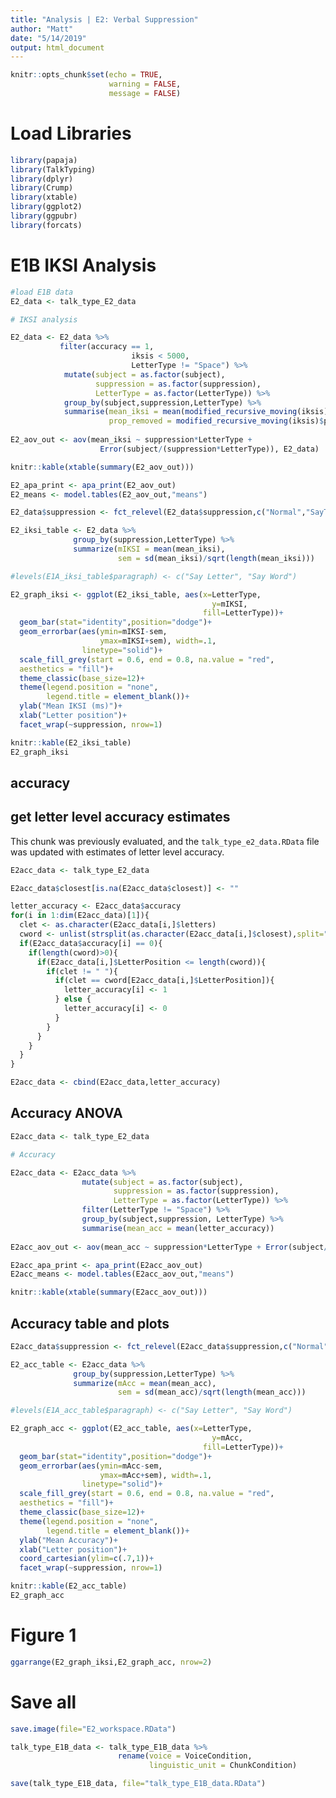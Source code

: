 ```yaml
---
title: "Analysis | E2: Verbal Suppression"
author: "Matt"
date: "5/14/2019"
output: html_document
---
```


```r
knitr::opts_chunk$set(echo = TRUE,
                      warning = FALSE,
                      message = FALSE)
```

# Load Libraries

```r
library(papaja)
library(TalkTyping)
library(dplyr)
library(Crump)
library(xtable)
library(ggplot2)
library(ggpubr)
library(forcats)
```

# E1B IKSI Analysis

```r
#load E1B data
E2_data <- talk_type_E2_data

# IKSI analysis

E2_data <- E2_data %>%
           filter(accuracy == 1,
                           iksis < 5000,
                           LetterType != "Space") %>%
            mutate(subject = as.factor(subject),
                   suppression = as.factor(suppression),
                   LetterType = as.factor(LetterType)) %>%
            group_by(subject,suppression,LetterType) %>%
            summarise(mean_iksi = mean(modified_recursive_moving(iksis)$restricted),
                      prop_removed = modified_recursive_moving(iksis)$prop_removed)
                  
E2_aov_out <- aov(mean_iksi ~ suppression*LetterType + 
                    Error(subject/(suppression*LetterType)), E2_data)

knitr::kable(xtable(summary(E2_aov_out)))

E2_apa_print <- apa_print(E2_aov_out)
E2_means <- model.tables(E2_aov_out,"means")

```

```r
E2_data$suppression <- fct_relevel(E2_data$suppression,c("Normal","SayThe","TueThur","Alphabet","RandLetter","Count"))

E2_iksi_table <- E2_data %>%
              group_by(suppression,LetterType) %>%
              summarize(mIKSI = mean(mean_iksi),
                        sem = sd(mean_iksi)/sqrt(length(mean_iksi)))

#levels(E1A_iksi_table$paragraph) <- c("Say Letter", "Say Word")

E2_graph_iksi <- ggplot(E2_iksi_table, aes(x=LetterType,
                                             y=mIKSI,
                                           fill=LetterType))+
  geom_bar(stat="identity",position="dodge")+
  geom_errorbar(aes(ymin=mIKSI-sem,
                    ymax=mIKSI+sem), width=.1,
                linetype="solid")+
  scale_fill_grey(start = 0.6, end = 0.8, na.value = "red",
  aesthetics = "fill")+
  theme_classic(base_size=12)+
  theme(legend.position = "none",
        legend.title = element_blank())+
  ylab("Mean IKSI (ms)")+
  xlab("Letter position")+
  facet_wrap(~suppression, nrow=1)

knitr::kable(E2_iksi_table)
E2_graph_iksi

```

## accuracy

## get letter level accuracy estimates

This chunk was previously evaluated, and the `talk_type_e2_data.RData` file was updated with estimates of letter level accuracy.

```r

E2acc_data <- talk_type_E2_data

E2acc_data$closest[is.na(E2acc_data$closest)] <- ""

letter_accuracy <- E2acc_data$accuracy
for(i in 1:dim(E2acc_data)[1]){
  clet <- as.character(E2acc_data[i,]$letters)
  cword <- unlist(strsplit(as.character(E2acc_data[i,]$closest),split=""))
  if(E2acc_data$accuracy[i] == 0){
    if(length(cword)>0){
      if(E2acc_data[i,]$LetterPosition <= length(cword)){
        if(clet != " "){
          if(clet == cword[E2acc_data[i,]$LetterPosition]){
            letter_accuracy[i] <- 1
          } else {
            letter_accuracy[i] <- 0
          }
        }
      }
    }
  }
}

E2acc_data <- cbind(E2acc_data,letter_accuracy)
```

## Accuracy ANOVA

```r
E2acc_data <- talk_type_E2_data

# Accuracy

E2acc_data <- E2acc_data %>%
                mutate(subject = as.factor(subject),
                       suppression = as.factor(suppression),
                       LetterType = as.factor(LetterType)) %>%
                filter(LetterType != "Space") %>%
                group_by(subject,suppression, LetterType) %>%
                summarise(mean_acc = mean(letter_accuracy))
                  
E2acc_aov_out <- aov(mean_acc ~ suppression*LetterType + Error(subject/(suppression*LetterType)), E2acc_data)

E2acc_apa_print <- apa_print(E2acc_aov_out)
E2acc_means <- model.tables(E2acc_aov_out,"means")

knitr::kable(xtable(summary(E2acc_aov_out)))

```

## Accuracy table and plots


```r

E2acc_data$suppression <- fct_relevel(E2acc_data$suppression,c("Normal","SayThe","TueThur","Alphabet","RandLetter","Count"))

E2_acc_table <- E2acc_data %>%
              group_by(suppression,LetterType) %>%
              summarize(mAcc = mean(mean_acc),
                        sem = sd(mean_acc)/sqrt(length(mean_acc)))

#levels(E1A_acc_table$paragraph) <- c("Say Letter", "Say Word")

E2_graph_acc <- ggplot(E2_acc_table, aes(x=LetterType,
                                             y=mAcc,
                                           fill=LetterType))+
  geom_bar(stat="identity",position="dodge")+
  geom_errorbar(aes(ymin=mAcc-sem,
                    ymax=mAcc+sem), width=.1,
                linetype="solid")+
  scale_fill_grey(start = 0.6, end = 0.8, na.value = "red",
  aesthetics = "fill")+
  theme_classic(base_size=12)+
  theme(legend.position = "none",
        legend.title = element_blank())+
  ylab("Mean Accuracy")+
  xlab("Letter position")+
  coord_cartesian(ylim=c(.7,1))+
  facet_wrap(~suppression, nrow=1)

knitr::kable(E2_acc_table)
E2_graph_acc
```

# Figure 1

```r
ggarrange(E2_graph_iksi,E2_graph_acc, nrow=2)

```



# Save all

```r
save.image(file="E2_workspace.RData")
```


```r
talk_type_E1B_data <- talk_type_E1B_data %>%
                        rename(voice = VoiceCondition,
                               linguistic_unit = ChunkCondition)

save(talk_type_E1B_data, file="talk_type_E1B_data.RData")
```

